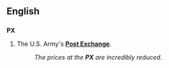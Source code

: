 ==English==

==={{abbreviation}}===
'''PX'''

# {{US}}{{military}} The U.S. Army's '''[[Post Exchange]]'''.
#:''The prices at the '''PX''' are incredibly reduced''.